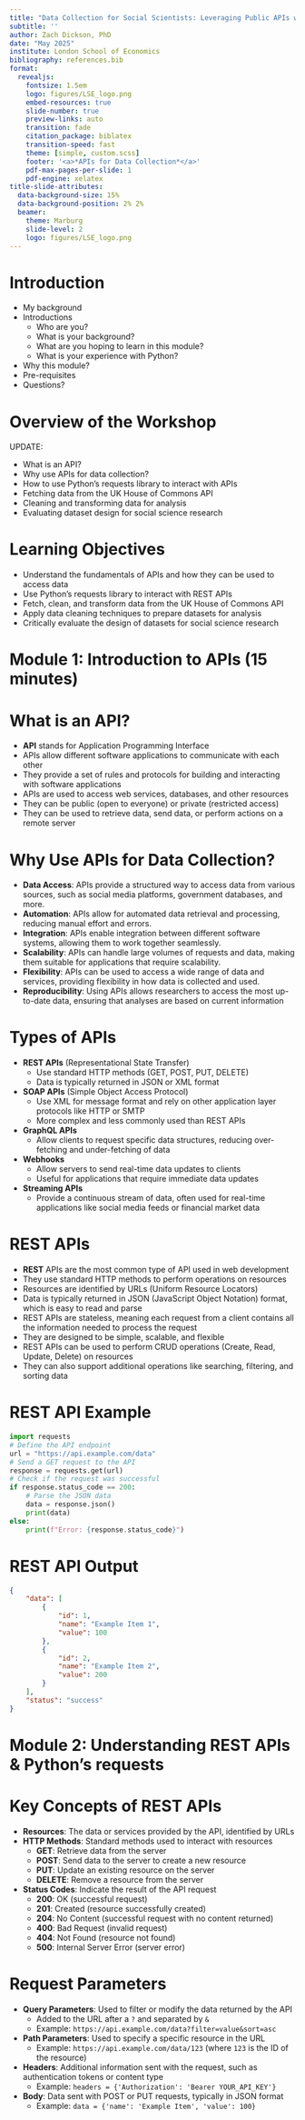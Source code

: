 ```yaml
---
title: "Data Collection for Social Scientists: Leveraging Public APIs with Python"
subtitle: ''
author: Zach Dickson, PhD
date: "May 2025"
institute: London School of Economics
bibliography: references.bib
format:
  revealjs: 
    fontsize: 1.5em
    logo: figures/LSE_logo.png
    embed-resources: true
    slide-number: true
    preview-links: auto
    transition: fade
    citation_package: biblatex
    transition-speed: fast
    theme: [simple, custom.scss]
    footer: '<a>*APIs for Data Collection*</a>'
    pdf-max-pages-per-slide: 1
    pdf-engine: xelatex
title-slide-attributes: 
  data-background-size: 15%
  data-background-position: 2% 2%
  beamer:
    theme: Marburg
    slide-level: 2
    logo: figures/LSE_logo.png
---
```






# Introduction 

::: {.incremental}

- My background 
- Introductions 
  - Who are you?
  - What is your background?
  - What are you hoping to learn in this module?
  - What is your experience with Python?
- Why this module?
- Pre-requisites
- Questions?
:::








# Overview of the Workshop 


UPDATE: 

- What is an API?
- Why use APIs for data collection?
- How to use Python's requests library to interact with APIs
- Fetching data from the UK House of Commons API
- Cleaning and transforming data for analysis
- Evaluating dataset design for social science research









# Learning Objectives
- Understand the fundamentals of APIs and how they can be used to access data
- Use Python's requests library to interact with REST APIs
- Fetch, clean, and transform data from the UK House of Commons API
- Apply data cleaning techniques to prepare datasets for analysis
- Critically evaluate the design of datasets for social science research






# Module 1: Introduction to APIs (15 minutes)


# What is an API?


::: {.incremental}

- **API** stands for Application Programming Interface
- APIs allow different software applications to communicate with each other
- They provide a set of rules and protocols for building and interacting with software applications
- APIs are used to access web services, databases, and other resources
- They can be public (open to everyone) or private (restricted access)
- They can be used to retrieve data, send data, or perform actions on a remote server
:::




# Why Use APIs for Data Collection?
::: {.incremental}

- **Data Access**: APIs provide a structured way to access data from various sources, such as social media platforms, government databases, and more.
- **Automation**: APIs allow for automated data retrieval and processing, reducing manual effort and errors.
- **Integration**: APIs enable integration between different software systems, allowing them to work together seamlessly.
- **Scalability**: APIs can handle large volumes of requests and data, making them suitable for applications that require scalability.
- **Flexibility**: APIs can be used to access a wide range of data and services, providing flexibility in how data is collected and used.
- **Reproducibility**: Using APIs allows researchers to access the most up-to-date data, ensuring that analyses are based on current information
:::






# Types of APIs

::: {.incremental}
- **REST APIs** (Representational State Transfer)
  - Use standard HTTP methods (GET, POST, PUT, DELETE)
  - Data is typically returned in JSON or XML format
- **SOAP APIs** (Simple Object Access Protocol)
  - Use XML for message format and rely on other application layer protocols like HTTP or SMTP
  - More complex and less commonly used than REST APIs
- **GraphQL APIs**
  - Allow clients to request specific data structures, reducing over-fetching and under-fetching of data
- **Webhooks**
  - Allow servers to send real-time data updates to clients
  - Useful for applications that require immediate data updates
- **Streaming APIs**
  - Provide a continuous stream of data, often used for real-time applications like social media feeds or financial market data
:::







# REST APIs 

::: {.incremental}
- **REST** APIs are the most common type of API used in web development
- They use standard HTTP methods to perform operations on resources
- Resources are identified by URLs (Uniform Resource Locators)
- Data is typically returned in JSON (JavaScript Object Notation) format, which is easy to read and parse
- REST APIs are stateless, meaning each request from a client contains all the information needed to process the request
- They are designed to be simple, scalable, and flexible
- REST APIs can be used to perform CRUD operations (Create, Read, Update, Delete) on resources
- They can also support additional operations like searching, filtering, and sorting data
:::





# REST API Example



```python
import requests
# Define the API endpoint
url = "https://api.example.com/data"
# Send a GET request to the API
response = requests.get(url)
# Check if the request was successful
if response.status_code == 200:
    # Parse the JSON data
    data = response.json()
    print(data)
else:
    print(f"Error: {response.status_code}")
```


# REST API Output 
```json
{
    "data": [
        {
            "id": 1,
            "name": "Example Item 1",
            "value": 100
        },
        {
            "id": 2,
            "name": "Example Item 2",
            "value": 200
        }
    ],
    "status": "success"
}
```



# Module 2: Understanding REST APIs & Python's requests



# Key Concepts of REST APIs
::: {.incremental}
- **Resources**: The data or services provided by the API, identified by URLs
- **HTTP Methods**: Standard methods used to interact with resources
  - **GET**: Retrieve data from the server
  - **POST**: Send data to the server to create a new resource
  - **PUT**: Update an existing resource on the server
  - **DELETE**: Remove a resource from the server
- **Status Codes**: Indicate the result of the API request
  - **200**: OK (successful request)
  - **201**: Created (resource successfully created)
  - **204**: No Content (successful request with no content returned)
  - **400**: Bad Request (invalid request)
  - **404**: Not Found (resource not found)
  - **500**: Internal Server Error (server error)
:::


# Request Parameters
::: {.incremental}
- **Query Parameters**: Used to filter or modify the data returned by the API
  - Added to the URL after a `?` and separated by `&`
  - Example: `https://api.example.com/data?filter=value&sort=asc`
- **Path Parameters**: Used to specify a specific resource in the URL
  - Example: `https://api.example.com/data/123` (where `123` is the ID of the resource)
- **Headers**: Additional information sent with the request, such as authentication tokens or content type
  - Example: `headers = {'Authorization': 'Bearer YOUR_API_KEY'}`
- **Body**: Data sent with POST or PUT requests, typically in JSON format
  - Example: `data = {'name': 'Example Item', 'value': 100}`
:::


